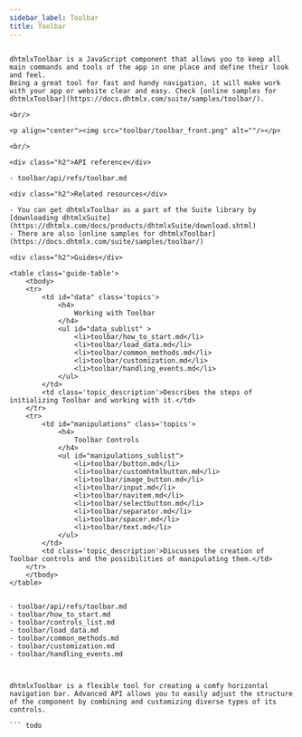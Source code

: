 ```yaml
---
sidebar_label: Toolbar
title: Toolbar
---          
```


``` todo

dhtmlxToolbar is a JavaScript component that allows you to keep all main commands and tools of the app in one place and define their look and feel.
Being a great tool for fast and handy navigation, it will make work with your app or website clear and easy. Check [online samples for dhtmlxToolbar](https://docs.dhtmlx.com/suite/samples/toolbar/).

<br/>

<p align="center"><img src="toolbar/toolbar_front.png" alt=""/></p>

<br/>

<div class="h2">API reference</div>

- toolbar/api/refs/toolbar.md

<div class="h2">Related resources</div>

- You can get dhtmlxToolbar as a part of the Suite library by [downloading dhtmlxSuite](https://dhtmlx.com/docs/products/dhtmlxSuite/download.shtml)          
- There are also [online samples for dhtmlxToolbar](https://docs.dhtmlx.com/suite/samples/toolbar/)  

<div class="h2">Guides</div>

<table class='guide-table'>
	<tbody>
	<tr>
		<td id="data" class='topics'>
		    <h4>
		        Working with Toolbar
		    </h4>
		    <ul id="data_sublist" >            		
                <li>toolbar/how_to_start.md</li>                
                <li>toolbar/load_data.md</li> 
                <li>toolbar/common_methods.md</li>
                <li>toolbar/customization.md</li>
                <li>toolbar/handling_events.md</li>
            </ul>
        </td>
		<td class='topic_description'>Describes the steps of initializing Toolbar and working with it.</td>
	</tr>
	<tr>
		<td id="manipulations" class='topics'>
		    <h4>
		        Toolbar Controls
		    </h4>
		    <ul id="manipulations_sublist">                 	
                <li>toolbar/button.md</li>
                <li>toolbar/customhtmlbutton.md</li>                                                          
                <li>toolbar/image_button.md</li>   
                <li>toolbar/input.md</li> 
                <li>toolbar/navitem.md</li>
                <li>toolbar/selectbutton.md</li> 
                <li>toolbar/separator.md</li> 
                <li>toolbar/spacer.md</li> 
                <li>toolbar/text.md</li>                  
            </ul>
        </td>
		<td class='topic_description'>Discusses the creation of Toolbar controls and the possibilities of manipulating them.</td>
    </tr>
    </tbody>
</table>


- toolbar/api/refs/toolbar.md
- toolbar/how_to_start.md
- toolbar/controls_list.md
- toolbar/load_data.md
- toolbar/common_methods.md
- toolbar/customization.md
- toolbar/handling_events.md



dhtmlxToolbar is a flexible tool for creating a comfy horizontal navigation bar. Advanced API allows you to easily adjust the structure of the component by combining and customizing diverse types of its controls.

``` todo
